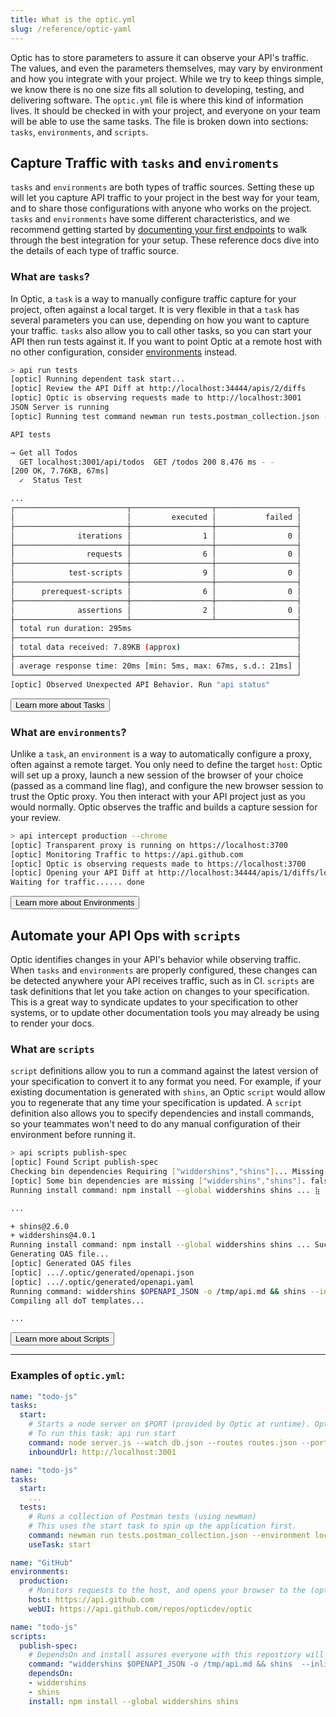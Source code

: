 ```yaml
---
title: What is the optic.yml
slug: /reference/optic-yaml
---
```



Optic has to store parameters to assure it can observe your API's traffic. The values, and even the parameters themselves, may vary by environment and how you integrate with your project. While we try to keep things simple, we know there is no one size fits all solution to developing, testing, and delivering software. The `optic.yml` file is where this kind of information lives. It should be checked in with your project, and everyone on your team will be able to use the same tasks. The file is broken down into sections: `tasks`, `environments`, and `scripts`.

## Capture Traffic with `tasks` and `enviroments`

`tasks` and `environments` are both types of traffic sources. Setting these up will let you capture API traffic to your project in the best way for your team, and to share those configurations with anyone who works on the project. `tasks` and `environments` have some different characteristics, and we recommend getting started by [documenting your first endpoints](/document) to walk through the best integration for your setup. These reference docs dive into the details of each type of traffic source.

### What are `tasks`?

In Optic, a `task` is a way to manually configure traffic capture for your project, often against a local target. It is very flexible in that a `task` has several parameters you can use, depending on how you want to capture your traffic. `tasks` also allow you to call other tasks, so you can start your API then run tests against it. If you want to point Optic at a remote host with no other configuration, consider [environments](#what-are-environments) instead.

```sh title='Example: Postman tests (using Newman)'
> api run tests
[optic] Running dependent task start...
[optic] Review the API Diff at http://localhost:34444/apis/2/diffs
[optic] Optic is observing requests made to http://localhost:3001
JSON Server is running
[optic] Running test command newman run tests.postman_collection.json --environment local.postman_environment.json

API tests

→ Get all Todos
  GET localhost:3001/api/todos  GET /todos 200 8.476 ms - -
[200 OK, 7.76KB, 67ms]
  ✓  Status Test

...
┌─────────────────────────┬──────────────────┬──────────────────┐
│                         │         executed │           failed │
├─────────────────────────┼──────────────────┼──────────────────┤
│              iterations │                1 │                0 │
├─────────────────────────┼──────────────────┼──────────────────┤
│                requests │                6 │                0 │
├─────────────────────────┼──────────────────┼──────────────────┤
│            test-scripts │                9 │                0 │
├─────────────────────────┼──────────────────┼──────────────────┤
│      prerequest-scripts │                6 │                0 │
├─────────────────────────┼──────────────────┼──────────────────┤
│              assertions │                2 │                0 │
├─────────────────────────┴──────────────────┴──────────────────┤
│ total run duration: 295ms                                     │
├───────────────────────────────────────────────────────────────┤
│ total data received: 7.89KB (approx)                          │
├───────────────────────────────────────────────────────────────┤
│ average response time: 20ms [min: 5ms, max: 67ms, s.d.: 21ms] │
└───────────────────────────────────────────────────────────────┘
[optic] Observed Unexpected API Behavior. Run "api status"
```

<Button color="primary" variant="contained">
Learn more about Tasks
</Button>

### What are `environments`?

Unlike a `task`, an `environment` is a way to automatically configure a proxy, often against a remote target. You only need to define the target `host`: Optic will set up a proxy, launch a new session of the browser of your choice (passed as a command line flag), and configure the new browser session to trust the Optic proxy. You then interact with your API project just as you would normally. Optic observes the traffic and builds a capture session for your review.

```sh title='Example: Documenting GitHub's API'
> api intercept production --chrome
[optic] Transparent proxy is running on https://localhost:3700
[optic] Monitoring Traffic to https://api.github.com
[optic] Optic is observing requests made to https://localhost:3700
[optic] Opening your API Diff at http://localhost:34444/apis/1/diffs/local/0a01c76-a3028cd4f056af82efb45f5f8311a376f459d09fda7aa9a5ecb75db688ec4661
Waiting for traffic...... done
```

<Button color="primary" variant="contained">
Learn more about Environments
</Button>

## Automate your API Ops with `scripts`

Optic identifies changes in your API's behavior while observing traffic. When `tasks` and `environments` are properly configured, these changes can be detected anywhere your API receives traffic, such as in CI. `scripts` are task definitions that let you take action on changes to your specification. This is a great way to syndicate updates to your specification to other systems, or to update other documentation tools you may already be using to render your docs.

### What are `scripts`

`script` definitions allow you to run a command against the latest version of your specification to convert it to any format you need. For example, if your existing documentation is generated with `shins`, an Optic `script` would allow you to regenerate that any time your specification is updated. A `script` definition also allows you to specify dependencies and install commands, so your teammates won't need to do any manual configuration of their environment before running it.

```sh title='Example: Updating documentation in shins'
> api scripts publish-spec
[optic] Found Script publish-spec
Checking bin dependencies Requiring ["widdershins","shins"]... Missing dependencies
[optic] Some bin dependencies are missing ["widdershins","shins"]. false
Running install command: npm install --global widdershins shins ... ⣷

...

+ shins@2.6.0
+ widdershins@4.0.1
Running install command: npm install --global widdershins shins ... Success!
Generating OAS file...
[optic] Generated OAS files
[optic] .../.optic/generated/openapi.json
[optic] .../.optic/generated/openapi.yaml
Running command: widdershins $OPENAPI_JSON -o /tmp/api.md && shins --inline -o docs/index.html /tmp/api.md
Compiling all doT templates...

...

```

<Button color="primary" variant="contained">
Learn more about Scripts
</Button>

---

### Examples of `optic.yml`:

```yml title='A basic start command'
name: "todo-js"
tasks:
  start:
    # Starts a node server on $PORT (provided by Optic at runtime). Optic will listen for traffic on port 3001.
    # To run this task: api run start
    command: node server.js --watch db.json --routes routes.json --port $PORT
    inboundUrl: http://localhost:3001
```

```yml title='Running tests against the start command'
name: "todo-js"
tasks:
  start:
    ...
  tests:
    # Runs a collection of Postman tests (using newman)
    # This uses the start task to spin up the application first.
    command: newman run tests.postman_collection.json --environment local.postman_environment.json
    useTask: start
```

```yml title='Documenting a remote API (GitHub)'
name: "GitHub"
environments:
  production:
    # Monitors requests to the host, and opens your browser to the (optional) webUI provided
    host: https://api.github.com
    webUI: https://api.github.com/repos/opticdev/optic
```

```yml title='Generating shins documentation with a script'
name: "todo-js"
scripts:
  publish-spec:
    # DependsOn and install assures everyone with this repostiory will have the pre-requisites set up.
    command: "widdershins $OPENAPI_JSON -o /tmp/api.md && shins  --inline -o docs/index.html /tmp/api.md"
    dependsOn:
    - widdershins
    - shins
    install: npm install --global widdershins shins
```